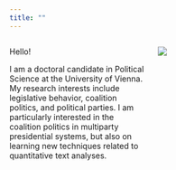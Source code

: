 ```yaml
---
title: ""
---
```



:::: {.columns}
::: {.column width="50%"}
Hello!

I am a doctoral candidate in Political Science at the University of Vienna. 
My research interests include legislative behavior, coalition politics, and political parties. 
I am particularly interested in the coalition politics in multiparty presidential systems, but also on learning new techniques related to quantitative text analyses.
:::
::: {.column width="50%"}
![](images/koichi.jpg)
:::
::::

